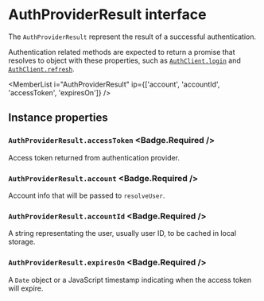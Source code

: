 <Module name="@misonou/brew-extension-auth" />

# AuthProviderResult interface

The `AuthProviderResult` represent the result of a successful authentication.

Authentication related methods are expected to return a promise that resolves to
object with these properties, such as [`AuthClient.login`](:) and [`AuthClient.refresh`](:).

<MemberList
    i="AuthProviderResult"
    ip={['account', 'accountId', 'accessToken', 'expiresOn']}
/>

## Instance properties

### `AuthProviderResult.accessToken` <Badge.Required />

Access token returned from authentication provider.

### `AuthProviderResult.account` <Badge.Required />

Account info that will be passed to `resolveUser`.

### `AuthProviderResult.accountId` <Badge.Required />

A string representating the user, usually user ID, to be cached in local storage.

### `AuthProviderResult.expiresOn` <Badge.Required />

A `Date` object or a JavaScript timestamp indicating when the access token will expire.
